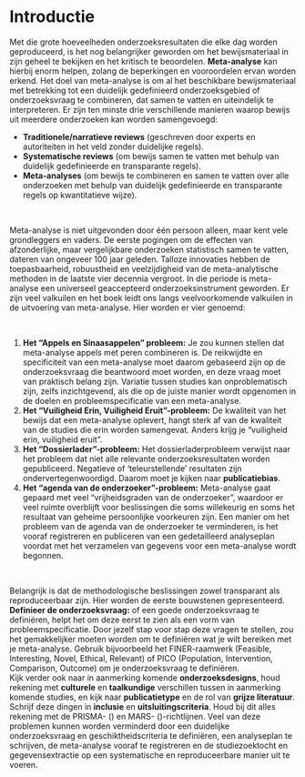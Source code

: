 # Introductie

Met die grote hoeveelheden onderzoeksresultaten die elke dag worden geproduceerd, is het nog belangrijker geworden om het bewijsmateriaal in zijn geheel te bekijken en het kritisch te beoordelen. **Meta-analyse** kan hierbij enorm helpen, zolang de beperkingen en vooroordelen ervan worden erkend. Het doel van meta-analyse is om al het beschikbare bewijsmateriaal met betrekking tot een duidelijk gedefinieerd onderzoeksgebied of onderzoeksvraag te combineren, dat samen te vatten en uiteindelijk te interpreteren. Er zijn ten minste drie verschillende manieren waarop bewijs uit meerdere onderzoeken kan worden samengevoegd:   

- **Traditionele/narratieve reviews** (geschreven door experts en autoriteiten in het veld zonder duidelijke regels).\
- **Systematische reviews** (om bewijs samen te vatten met behulp van duidelijk gedefinieerde en transparante regels).   
- **Meta-analyses** (om bewijs te combineren en samen te vatten over alle onderzoeken met behulp van duidelijk gedefinieerde en transparante regels op kwantitatieve wijze).

<br>

Meta-analyse is niet uitgevonden door één persoon alleen, maar kent vele grondleggers en vaders. De eerste pogingen om de effecten van afzonderlijke, maar vergelijkbare onderzoeken statistisch samen te vatten, dateren van ongeveer 100 jaar geleden. Talloze innovaties hebben de toepasbaarheid, robuustheid en veelzijdigheid van de meta-analytische methoden in de laatste vier decennia vergroot. In die periode is meta-analyse een universeel geaccepteerd onderzoeksinstrument geworden. Er zijn veel valkuilen en het boek leidt ons langs veelvoorkomende valkuilen in de uitvoering van meta-analyse. Hier worden er vier genoemd:

<br>

1.  **Het "Appels en Sinaasappelen" probleem:** Je zou kunnen stellen dat meta-analyse appels met peren combineren is. De reikwijdte en specificiteit van een meta-analyse moet daarom gebaseerd zijn op de onderzoeksvraag die beantwoord moet worden, en deze vraag moet van praktisch belang zijn. Variatie tussen studies kan onproblematisch zijn, zelfs inzichtgevend, als die op de juiste manier wordt opgenomen in de doelen en probleemspecificatie van een meta-analyse.    \
2.  **Het "Vuiligheid Erin, Vuiligheid Eruit"-probleem:** De kwaliteit van het bewijs dat een meta-analyse oplevert, hangt sterk af van de kwaliteit van de studies die erin worden samengevat. Anders krijg je "vuiligheid erin, vuiligheid eruit".   \
3.  **Het "Dossierlader"-probleem:** Het dossierladerprobleem verwijst naar het probleem dat niet alle relevante onderzoeksresultaten worden gepubliceerd. Negatieve of 'teleurstellende' resultaten zijn ondervertegenwoordigd. Daarom moet je kijken naar **publicatiebias**.   \
4.  **Het "agenda van de onderzoeker"-probleem:** Meta-analyse gaat gepaard met veel "vrijheidsgraden van de onderzoeker", waardoor er veel ruimte overblijft voor beslissingen die soms willekeurig en soms het resultaat van geheime persoonlijke voorkeuren zijn. Een manier om het probleem van de agenda van de onderzoeker te verminderen, is het vooraf registreren en publiceren van een gedetailleerd analyseplan voordat met het verzamelen van gegevens voor een meta-analyse wordt begonnen.

<br>

Belangrijk is dat de methodologische beslissingen zowel transparant als reproduceerbaar zijn. Hier worden de eerste bouwstenen gepresenteerd. **Definieer de onderzoeksvraag:** of een goede onderzoeksvraag te definiëren, helpt het om deze eerst te zien als een vorm van probleemspecificatie. Door jezelf stap voor stap deze vragen te stellen, zou het gemakkelijker moeten worden om te definiëren wat je wilt bereiken met je meta-analyse. Gebruik bijvoorbeeld het FINER-raamwerk (Feasible, Interesting, Novel, Ethical, Relevant) of PICO (Population, Intervention, Comparison, Outcome) om je onderzoeksvraag te definiëren.    
Kijk verder ook naar in aanmerking komende **onderzoeksdesigns**, houd rekening met **culturele** en **taalkundige** verschillen tussen in aanmerking komende studies, en kijk naar **publicatietype** en de rol van **grijze literatuur**. Schrijf deze dingen in **inclusie** en **uitsluitingscriteria**. Houd bij dit alles rekening met de PRISMA- () en MARS- ()-richtlijnen. Veel van deze problemen kunnen worden verminderd door een duidelijke onderzoeksvraag en geschiktheidscriteria te definiëren, een analyseplan te schrijven, de meta-analyse vooraf te registreren en de studiezoektocht en gegevensextractie op een systematische en reproduceerbare manier uit te voeren.
